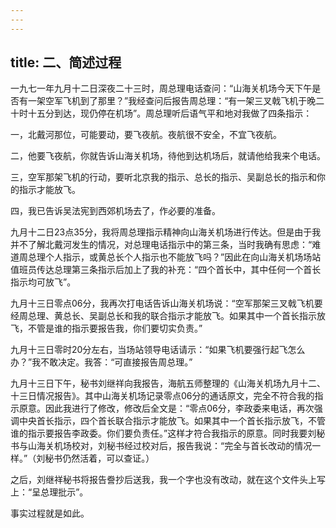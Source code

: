 ```yaml
---
---
---
```

title: 二、简述过程
---




一九七一年九月十二日深夜二十三时，周总理电话查问：“山海关机场今天下午是否有一架空军飞机到了那里？”我经查问后报告周总理：“有一架三叉戟飞机于晚二十时十五分到达，现仍停在机场”。周总理听后语气平和地对我做了四条指示：

一，北戴河那位，可能要动，要飞夜航。夜航很不安全，不宜飞夜航。

二，他要飞夜航，你就告诉山海关机场，待他到达机场后，就请他给我来个电话。

三，空军那架飞机的行动，要听北京我的指示、总长的指示、吴副总长的指示和你的指示才能放飞。

四，我已告诉吴法宪到西郊机场去了，作必要的准备。

九月十二日23点35分，我将周总理指示精神向山海关机场进行传达。但是由于我并不了解北戴河发生的情况，对总理电话指示中的第三条，当时我确有思虑：“难道周总理个人指示，或黄总长个人指示也不能放飞吗？”因此在向山海关机场场站值班员传达总理第三条指示后加上了我的补充：“四个首长中，其中任何一个首长指示均可放飞”。

九月十三日零点06分，我再次打电话告诉山海关机场说：“空军那架三叉戟飞机要经周总理、黄总长、吴副总长和我的联合指示才能放飞。如果其中一个首长指示放飞，不管是谁的指示要报告我，你们要切实负责。”

九月十三日零时20分左右，当场站领导电话请示：“如果飞机要强行起飞怎么办？”我不敢决定。我答：“可直接报告周总理。”

九月十三日下午，秘书刘继祥向我报告，海航五师整理的《山海关机场九月十二、十三日情况报告》。其中山海关机场记录零点06分的通话原文，完全不符合我的指示原意。因此我进行了修改，修改后全文是：“零点06分，李政委来电话，再次强调中央首长指示，四个首长联合指示才能放飞。如果其中一个首长指示放飞，不管谁的指示要报告李政委。你们要负责任。”这样才符合我指示的原意。同时我要刘秘书与山海关机场校对，刘秘书经过校对后，报告我说：“完全与首长改动的情况一样。”（刘秘书仍然活着，可以查证。）

之后，刘继祥秘书将报告誊抄后送我，我一个字也没有改动，就在这个文件头上写上：“呈总理批示”。

事实过程就是如此。